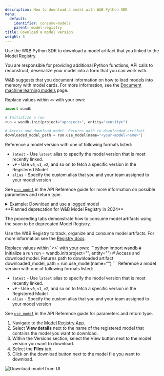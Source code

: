 ```yaml
---
description: How to download a model with W&B Python SDK
menu:
  default:
    identifier: consume-models
    parent: model-registry
title: Download a model version
weight: 8
---
```


Use the W&B Python SDK to download a model artifact that you linked to the Model Registry. 

<Note>
You are responsible for providing additional Python functions, API calls to reconstruct, deserialize your model into a form that you can work with. 

W&B suggests that you document information on how to load models into memory with model cards. For more information, see the [Document machine learning models](./create-model-cards) page.
</Note>


Replace values within `<>` with your own:

```python
import wandb

# Initialize a run
run = wandb.init(project="<project>", entity="<entity>")

# Access and download model. Returns path to downloaded artifact
downloaded_model_path = run.use_model(name="<your-model-name>")
```

Reference a model version with one of following formats listed:

* `latest` - Use `latest` alias to specify the model version that is most recently linked.
* `v#` - Use `v0`, `v1`, `v2`, and so on to fetch a specific version in the Registered Model
* `alias` - Specify the custom alias that you and your team assigned to your model version

See [`use_model`](/models/ref/python/experiments/run#use_model) in the API Reference guide for more information on possible parameters and return type.

<details>
<summary>Example: Download and use a logged model</summary>

For example, in the proceeding code snippet a user called the `use_model` API. They specified the name of the model artifact they want to fetch and they also provided a version/alias. They then stored the path that returned from the API to the `downloaded_model_path` variable.

```python
import wandb

entity = "luka"
project = "NLP_Experiments"
alias = "latest"  # semantic nickname or identifier for the model version
model_artifact_name = "fine-tuned-model"

# Initialize a run
run = wandb.init()
# Access and download model. Returns path to downloaded artifact

downloaded_model_path = run.use_model(name=f"{entity/project/model_artifact_name}:{alias}")
```
</details>


<Note>
**Planned deprecation for W&B Model Registry in 2024**

The proceeding tabs demonstrate how to consume model artifacts using the soon to be deprecated Model Registry.

Use the W&B Registry to track, organize and consume model artifacts. For more information see the [Registry docs](/models/registry/).
</Note>

<Tabs>
<Tab title="CLI">
Replace values within `<>` with your own:
```python
import wandb
# Initialize a run
run = wandb.init(project="<project>", entity="<entity>")
# Access and download model. Returns path to downloaded artifact
downloaded_model_path = run.use_model(name="<your-model-name>")
```
Reference a model version with one of following formats listed:

* `latest` - Use `latest` alias to specify the model version that is most recently linked.
* `v#` - Use `v0`, `v1`, `v2`, and so on to fetch a specific version in the Registered Model
* `alias` - Specify the custom alias that you and your team assigned to your model version

See [`use_model`](/models/ref/python/experiments/run#use_model) in the API Reference guide for parameters and return type.
</Tab>
<Tab title="W&B App">
1. Navigate to the [Model Registry App](https://wandb.ai/registry/model).
2. Select **View details** next to the name of the registered model that contains the model you want to download.
3. Within the Versions section, select the View button next to the model version you want to download.
4. Select the **Files** tab. 
5. Click on the download button next to the model file you want to download. 
<Frame>
    <img src="/images/models/download_model_ui.gif" alt="Download model from UI"  />
</Frame>
</Tab>
</Tabs>

